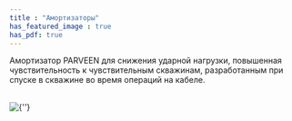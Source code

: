 ```yaml
---
title : "Амортизаторы"
has_featured_image : true
has_pdf: true
---
```


Амортизатор PARVEEN для снижения ударной нагрузки, повышенная чувствительность к чувствительным скважинам, разработанным при спуске в скважине во время операций на кабеле.

<br />
<Image src={image} alt={''} />